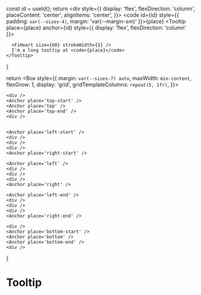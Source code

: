 
  const id = useId();
  return <div style={{
    display: 'flex',
    flexDirection: 'column',
    placeContent: 'center',
    alignItems: 'center',
  }}>
    <code id={id} style={{
      padding: `var(--sizes-4)`,
      margin: 'var(--margin-sm)'
    }}>{place}</code>
    <Tooltip place={place}
             anchor={id}
             style={{
               display: 'flex',
               flexDirection: 'column'
             }}>

      <FiHeart size={60} strokeWidth={1} />
      I'm a long tooltip at <code>{place}</code>
    </Tooltip>

  </div>
}

  return <Box style={{
    margin: `var(--sizes-7) auto`,
    maxWidth: `min-content`,
    flexGrow: 1,
    display: 'grid',
    gridTemplateColumns: `repeat(5, 1fr)`,
  }}>

    <div />
    <Anchor place='top-start' />
    <Anchor place='top' />
    <Anchor place='top-end' />
    <div />


    <Anchor place='left-start' />
    <div />
    <div />
    <div />
    <Anchor place='right-start' />

    <Anchor place='left' />
    <div />
    <div />
    <div />
    <Anchor place='right' />

    <Anchor place='left-end' />
    <div />
    <div />
    <div />
    <Anchor place='right-end' />

    <div />
    <Anchor place='bottom-start' />
    <Anchor place='bottom' />
    <Anchor place='bottom-end' />
    <div />

  </Box>
}

# Tooltip

<Demo />
